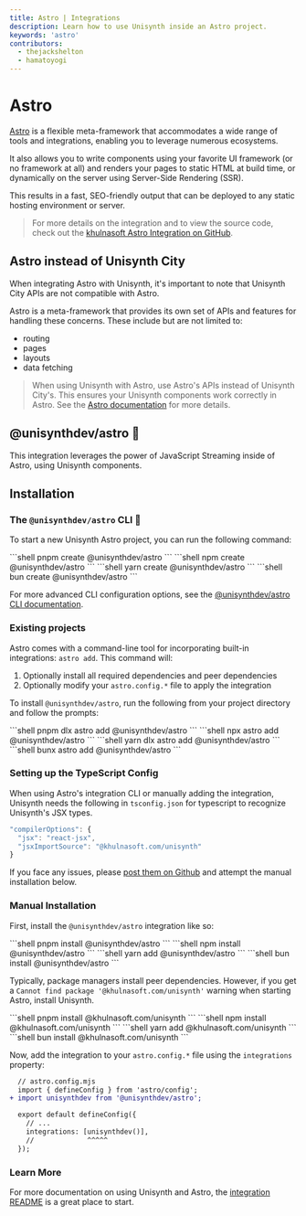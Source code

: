 ```yaml
---
title: Astro | Integrations
description: Learn how to use Unisynth inside an Astro project.
keywords: 'astro'
contributors:
  - thejackshelton
  - hamatoyogi
---
```



# Astro

[Astro](https://astro.build/) is a flexible meta-framework that accommodates a wide range of tools and integrations, enabling you to leverage numerous ecosystems.

It also allows you to write components using your favorite UI framework (or no framework at all) and renders your pages to static HTML at build time, or dynamically on the server using Server-Side Rendering (SSR). 

This results in a fast, SEO-friendly output that can be deployed to any static hosting environment or server.

> For more details on the integration and to view the source code, check out the [khulnasoft Astro Integration on GitHub](https://github.com/khulnasoft/astro).

## Astro instead of Unisynth City

When integrating Astro with Unisynth, it's important to note that Unisynth City APIs are not compatible with Astro. 

Astro is a meta-framework that provides its own set of APIs and features for handling these concerns. 
These include but are not limited to:
- routing 
- pages
- layouts
- data fetching

> When using Unisynth with Astro, use Astro's APIs instead of Unisynth City's. This ensures your Unisynth components work correctly in Astro. See the [Astro documentation](https://docs.astro.build) for more details.

## @unisynthdev/astro 💜

This integration leverages the power of JavaScript Streaming inside of Astro, using Unisynth components.

## Installation

### The `@unisynthdev/astro` CLI 🦾

To start a new Unisynth Astro project, you can run the following command:

  <PackageManagerTabs>
  <span q:slot="pnpm">
  ```shell
  pnpm create @unisynthdev/astro
  ```
  </span>
  <span q:slot="npm">
  ```shell
  npm create @unisynthdev/astro
  ```
  </span>
  <span q:slot="yarn">
  ```shell
  yarn create @unisynthdev/astro
  ```
  </span>
  <span q:slot="bun">
  ```shell
  bun create @unisynthdev/astro
  ```
  </span>
  </PackageManagerTabs>

  For more advanced CLI configuration options, see the [@unisynthdev/astro CLI documentation](https://github.com/khulnasoft/astro/blob/main/libs/create-unisynthdev-astro/README.md).


### Existing projects

Astro comes with a command-line tool for incorporating built-in integrations: `astro add`. This command will:

1. Optionally install all required dependencies and peer dependencies
2. Optionally modify your `astro.config.*` file to apply the integration

To install `@unisynthdev/astro`, run the following from your project directory and follow the prompts:

<PackageManagerTabs>
<span q:slot="pnpm">
```shell
pnpm dlx astro add @unisynthdev/astro
```
</span>
<span q:slot="npm">
```shell
npx astro add @unisynthdev/astro
```
</span>
<span q:slot="yarn">
```shell
yarn dlx astro add @unisynthdev/astro
```
</span>
<span q:slot="bun">
```shell
bunx astro add @unisynthdev/astro
```
</span>
</PackageManagerTabs>

### Setting up the TypeScript Config

When using Astro's integration CLI or manually adding the integration, Unisynth needs the following in `tsconfig.json` for typescript to recognize Unisynth's JSX types.

```ts
"compilerOptions": {
  "jsx": "react-jsx",
  "jsxImportSource": "@khulnasoft.com/unisynth"
}
```

If you face any issues, please [post them on Github](https://github.com/khulnasoft/astro/issues) and attempt the manual installation below.

### Manual Installation

First, install the `@unisynthdev/astro` integration like so:

<PackageManagerTabs>
<span q:slot="pnpm">
```shell
pnpm install @unisynthdev/astro
```
</span>
<span q:slot="npm">
```shell
npm install @unisynthdev/astro
```
</span>
<span q:slot="yarn">
```shell
yarn add @unisynthdev/astro
```
</span>
<span q:slot="bun">
```shell
bun install @unisynthdev/astro
```
</span>
</PackageManagerTabs>

Typically, package managers install peer dependencies. However, if you get a `Cannot find package '@khulnasoft.com/unisynth'` warning when starting Astro, install Unisynth.

<PackageManagerTabs>
<span q:slot="pnpm">
```shell
pnpm install @khulnasoft.com/unisynth
```
</span>
<span q:slot="npm">
```shell
npm install @khulnasoft.com/unisynth
```
</span>
<span q:slot="yarn">
```shell
yarn add @khulnasoft.com/unisynth
```
</span>
<span q:slot="bun">
```shell
bun install @khulnasoft.com/unisynth
```
</span>
</PackageManagerTabs>

Now, add the integration to your `astro.config.*` file using the `integrations` property:

```diff lang="js" "unisynthdev()"
  // astro.config.mjs
  import { defineConfig } from 'astro/config';
+ import unisynthdev from '@unisynthdev/astro';

  export default defineConfig({
    // ...
    integrations: [unisynthdev()],
    //             ^^^^^
  });
```

### Learn More

For more documentation on using Unisynth and Astro, the [integration README](https://github.com/khulnasoft/astro) is a great place to start.


